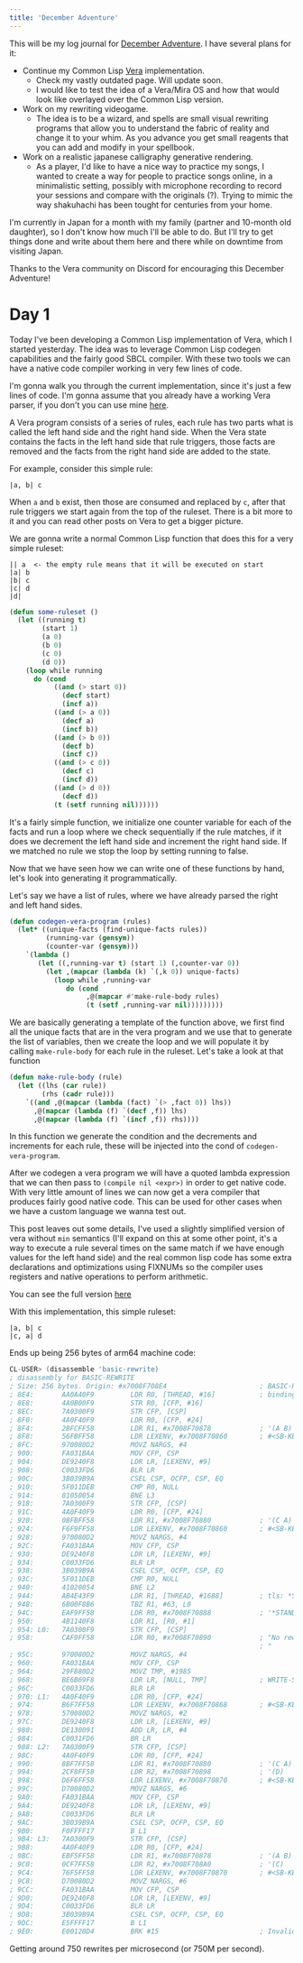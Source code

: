 ```yaml
---
title: 'December Adventure'
---
```



This will be my log journal for [December Adventure](https://eli.li/december-adventure). I have several plans for it:

* Continue my Common Lisp [Vera](https://wiki.nova-lang.net/index.php?title=A_Raven%27s_Flyby_of_Vera) implementation.
  * Check my vastly outdated <L name="nova" from="decadv" /> page. Will update soon.
  * I would like to test the idea of a Vera/Mira OS and how that would look like overlayed over the Common Lisp version.
* Work on my rewriting videogame.
  * The idea is to be a wizard, and spells are small visual rewriting programs that allow you to understand the fabric
    of reality and change it to your whim. As you advance you get small reagents that you can add and modify in your
    spellbook.
* Work on a realistic japanese calligraphy generative rendering.
  * As a <L name="shakuhachi" from="decadv" /> player, I'd like to have a nice way to practice my songs, I wanted to
    create a way for people to practice songs online, in a minimalistic setting, possibly with microphone recording
    to record your sessions and compare with the originals (?). Trying to mimic the way shakuhachi has been tought for
    centuries from your home.

I'm currently in Japan for a month with my family (partner and 10-month old daughter), so I don't know how much I'll be
able to do. But I'll try to get things done and write about them here and there while on downtime from visiting Japan.

Thanks to the Vera community on Discord for encouraging this December Adventure!

# Day 1

Today I've been developing a Common Lisp implementation of Vera, which I started yesterday. The idea was to leverage
Common Lisp codegen capabilities and the fairly good SBCL compiler. With these two tools we can have a native code
compiler working in very few lines of code.

I'm gonna walk you through the current implementation, since it's just a few lines of code. I'm gonna assume that you already have
a working Vera parser, if you don't you can use mine [here](https://git.sr.ht/~mcoll/cl-vera/tree/master/item/parser.lisp).

A Vera program consists of a series of rules, each rule has two parts what is called the left hand side and the right hand side.
When the Vera state contains the facts in the left hand side that rule triggers, those facts are removed and the facts from
the right hand side are added to the state.

For example, consider this simple rule:

```
|a, b| c
```

When `a` and `b` exist, then those are consumed and replaced by `c`, after that rule triggers we start again from the
top of the ruleset. There is a bit more to it and you can read other posts on Vera to get a bigger picture.

We are gonna write a normal Common Lisp function that does this for a very simple ruleset:

```
|| a  <- the empty rule means that it will be executed on start
|a| b
|b| c
|c| d
|d|
```

```lisp
(defun some-ruleset ()
  (let ((running t)
        (start 1)
        (a 0)
        (b 0)
        (c 0)
        (d 0))
    (loop while running
      do (cond
           ((and (> start 0))
             (decf start)
             (incf a))
           ((and (> a 0))
             (decf a)
             (incf b))
           ((and (> b 0))
             (decf b)
             (incf c))
           ((and (> c 0))
             (decf c)
             (incf d))
           ((and (> d 0))
             (decf d))
           (t (setf running nil))))))
```

It's a fairly simple function, we initialize one counter variable for each of the facts and run a loop where we check sequentially
if the rule matches, if it does we decrement the left hand side and increment the right hand side. If we matched no rule
we stop the loop by setting running to false.

Now that we have seen how we can write one of these functions by hand, let's look into generating it programmatically.

Let's say we have a list of rules, where we have already parsed the right and left hand sides.

```lisp
(defun codegen-vera-program (rules)
  (let* ((unique-facts (find-unique-facts rules))
         (running-var (gensym))
         (counter-var (gensym)))
    `(lambda ()
       (let ((,running-var t) (start 1) (,counter-var 0))
         (let ,(mapcar (lambda (k) `(,k 0)) unique-facts)
           (loop while ,running-var
              do (cond
                   ,@(mapcar #'make-rule-body rules)
                   (t (setf ,running-var nil)))))))))
```

We are basically generating a template of the function above, we first find all the unique facts that are in the vera program
and we use that to generate the list of variables, then we create the loop and we will populate it by calling `make-rule-body`
for each rule in the ruleset. Let's take a look at that function

```lisp
(defun make-rule-body (rule)
  (let ((lhs (car rule))
        (rhs (cadr rule)))
    `((and ,@(mapcar (lambda (fact) `(> ,fact 0)) lhs))
      ,@(mapcar (lambda (f) `(decf ,f)) lhs)
      ,@(mapcar (lambda (f) `(incf ,f)) rhs))))
```

In this function we generate the condition and the decrements and increments for each rule, these will be injected into the
cond of `codegen-vera-program`.

After we codegen a vera program we will have a quoted lambda expression that we can then pass to `(compile nil <expr>)` in
order to get native code. With very little amount of lines we can now get a vera compiler that produces fairly good native
code. This can be used for other cases when we have a custom language we wanna test out.

This post leaves out some details, I've used a slightly simplified version of vera without `min` semantics (I'll expand on this
at some other point, it's a way to execute a rule several times on the same match if we have enough values for the left hand side)
and the real common lisp code has some extra declarations and optimizations using FIXNUMs so the compiler uses registers and native operations to perform arithmetic.

You can see the full version [here](https://git.sr.ht/~mcoll/cl-vera/tree/master/item/vera.lisp)

With this implementation, this simple ruleset:

```
|a, b| c
|c, a| d
```

Ends up being 256 bytes of arm64 machine code:

```asm
CL-USER> (disassemble 'basic-rewrite)
; disassembly for BASIC-REWRITE
; Size: 256 bytes. Origin: #x7008F708E4                       ; BASIC-REWRITE
; 8E4:       AA0A40F9         LDR R0, [THREAD, #16]           ; binding-stack-pointer
; 8E8:       4A0B00F9         STR R0, [CFP, #16]
; 8EC:       7A0300F9         STR CFP, [CSP]
; 8F0:       4A0F40F9         LDR R0, [CFP, #24]
; 8F4:       2BFCFF58         LDR R1, #x7008F70878            ; '(A B)
; 8F8:       56FBFF58         LDR LEXENV, #x7008F70860        ; #<SB-KERNEL:FDEFN HAS-KEYS>
; 8FC:       970080D2         MOVZ NARGS, #4
; 900:       FA031BAA         MOV CFP, CSP
; 904:       DE9240F8         LDR LR, [LEXENV, #9]
; 908:       C0033FD6         BLR LR
; 90C:       3B039B9A         CSEL CSP, OCFP, CSP, EQ
; 910:       5F011DEB         CMP R0, NULL
; 914:       01050054         BNE L3
; 918:       7A0300F9         STR CFP, [CSP]
; 91C:       4A0F40F9         LDR R0, [CFP, #24]
; 920:       0BFBFF58         LDR R1, #x7008F70880            ; '(C A)
; 924:       F6F9FF58         LDR LEXENV, #x7008F70860        ; #<SB-KERNEL:FDEFN HAS-KEYS>
; 928:       970080D2         MOVZ NARGS, #4
; 92C:       FA031BAA         MOV CFP, CSP
; 930:       DE9240F8         LDR LR, [LEXENV, #9]
; 934:       C0033FD6         BLR LR
; 938:       3B039B9A         CSEL CSP, OCFP, CSP, EQ
; 93C:       5F011DEB         CMP R0, NULL
; 940:       41020054         BNE L2
; 944:       AB4E43F9         LDR R1, [THREAD, #1688]         ; tls: *STANDARD-OUTPUT*
; 948:       6B00F8B6         TBZ R1, #63, L0
; 94C:       EAF9FF58         LDR R0, #x7008F70888            ; '*STANDARD-OUTPUT*
; 950:       4B1140F8         LDR R1, [R0, #1]
; 954: L0:   7A0300F9         STR CFP, [CSP]
; 958:       CAF9FF58         LDR R0, #x7008F70890            ; "No rewrite
                                                              ; "
; 95C:       970080D2         MOVZ NARGS, #4
; 960:       FA031BAA         MOV CFP, CSP
; 964:       29F880D2         MOVZ TMP, #1985
; 968:       BE6B69F8         LDR LR, [NULL, TMP]             ; WRITE-STRING
; 96C:       C0033FD6         BLR LR
; 970: L1:   4A0F40F9         LDR R0, [CFP, #24]
; 974:       B6F7FF58         LDR LEXENV, #x7008F70868        ; #<SB-KERNEL:FDEFN PRINT-COUNTERS>
; 978:       570080D2         MOVZ NARGS, #2
; 97C:       DE9240F8         LDR LR, [LEXENV, #9]
; 980:       DE130091         ADD LR, LR, #4
; 984:       C0031FD6         BR LR
; 988: L2:   7A0300F9         STR CFP, [CSP]
; 98C:       4A0F40F9         LDR R0, [CFP, #24]
; 990:       8BF7FF58         LDR R1, #x7008F70880            ; '(C A)
; 994:       2CF8FF58         LDR R2, #x7008F70898            ; '(D)
; 998:       D6F6FF58         LDR LEXENV, #x7008F70870        ; #<SB-KERNEL:FDEFN APPLY-RULE>
; 99C:       D70080D2         MOVZ NARGS, #6
; 9A0:       FA031BAA         MOV CFP, CSP
; 9A4:       DE9240F8         LDR LR, [LEXENV, #9]
; 9A8:       C0033FD6         BLR LR
; 9AC:       3B039B9A         CSEL CSP, OCFP, CSP, EQ
; 9B0:       F0FFFF17         B L1
; 9B4: L3:   7A0300F9         STR CFP, [CSP]
; 9B8:       4A0F40F9         LDR R0, [CFP, #24]
; 9BC:       EBF5FF58         LDR R1, #x7008F70878            ; '(A B)
; 9C0:       0CF7FF58         LDR R2, #x7008F708A0            ; '(C)
; 9C4:       76F5FF58         LDR LEXENV, #x7008F70870        ; #<SB-KERNEL:FDEFN APPLY-RULE>
; 9C8:       D70080D2         MOVZ NARGS, #6
; 9CC:       FA031BAA         MOV CFP, CSP
; 9D0:       DE9240F8         LDR LR, [LEXENV, #9]
; 9D4:       C0033FD6         BLR LR
; 9D8:       3B039B9A         CSEL CSP, OCFP, CSP, EQ
; 9DC:       E5FFFF17         B L1
; 9E0:       E00120D4         BRK #15                         ; Invalid argument count trap
```

Getting around 750 rewrites per microsecond (or 750M per second).
